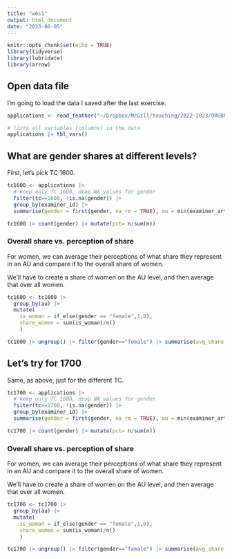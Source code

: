 ```yaml
---
title: "w6s1"
output: html_document
date: "2023-06-05"
---
```


```r
knitr::opts_chunk$set(echo = TRUE)
library(tidyverse)
library(lubridate)
library(arrow)
```

## Open data file

I'm going to load the data I saved after the last exercise.
```r

applications <- read_feather("~/Dropbox/McGill/teaching/2022-2023/ORGB690/data/app_data_starter.feather")

# lists all variables (columns) in the data
applications |> tbl_vars()
```
## What are gender shares at different levels?

First, let's pick TC 1600. 

```r

tc1600 <- applications |> 
  # keep only TC 1600, drop NA values for gender
  filter(tc==1600, !is.na(gender)) |> 
  group_by(examiner_id) |> 
  summarise(gender = first(gender, na_rm = TRUE), au = min(examiner_art_unit), .groups = "drop")

tc1600 |> count(gender) |> mutate(pct= n/sum(n))

```
### Overall share vs. perception of share

For women, we can average their perceptions of what share they represent in an AU and compare it to the overall share of women.

We'll have to create a share of women on the AU level, and then average that over all women.

```r

tc1600 <- tc1600 |> 
  group_by(au) |> 
  mutate(
    is_woman = if_else(gender == "female",1,0),
    share_women = sum(is_woman)/n()
    )

tc1600 |> ungroup() |> filter(gender=="female") |> summarise(avg_share = mean(share_women))
```

## Let's try for 1700
Same, as above, just for the different TC.


```r

tc1700 <- applications |> 
  # keep only TC 1600, drop NA values for gender
  filter(tc==1700, !is.na(gender)) |> 
  group_by(examiner_id) |> 
  summarise(gender = first(gender, na_rm = TRUE), au = min(examiner_art_unit), .groups = "drop")

tc1700 |> count(gender) |> mutate(pct= n/sum(n))

```
### Overall share vs. perception of share

For women, we can average their perceptions of what share they represent in an AU and compare it to the overall share of women.

We'll have to create a share of women on the AU level, and then average that over all women.

```r

tc1700 <- tc1700 |> 
  group_by(au) |> 
  mutate(
    is_woman = if_else(gender == "female",1,0),
    share_women = sum(is_woman)/n()
    )

tc1700 |> ungroup() |> filter(gender=="female") |> summarise(avg_share = mean(share_women))
```
